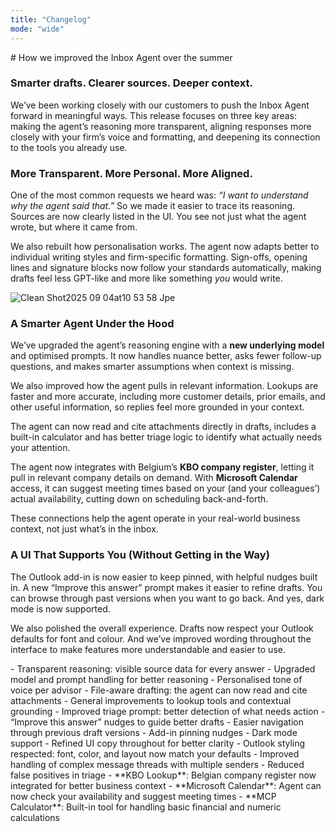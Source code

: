 ```yaml
---
title: "Changelog"
mode: "wide"
---
```


<Update label="09/04/2025" description>
  # How we improved the Inbox Agent over the summer

  ### **Smarter drafts. Clearer sources. Deeper context.**

  We’ve been working closely with our customers to push the Inbox Agent forward in meaningful ways. This release focuses on three key areas: making the agent’s reasoning more transparent, aligning responses more closely with your firm’s voice and formatting, and deepening its connection to the tools you already use.

  ### **More Transparent. More Personal. More Aligned.**

  One of the most common requests we heard was: _“I want to understand why the agent said that.”_ So we made it easier to trace its reasoning. Sources are now clearly listed in the UI. You see not just what the agent wrote, but where it came from.

  We also rebuilt how personalisation works. The agent now adapts better to individual writing styles and firm-specific formatting. Sign-offs, opening lines and signature blocks now follow your standards automatically, making drafts feel less GPT-like and more like something _you_ would write.

  ![Clean Shot2025 09 04at10 53 58 Jpe](/images/CleanShot2025-09-04at10.53.58.jpeg)

  ### **A Smarter Agent Under the Hood**

  We’ve upgraded the agent’s reasoning engine with a **new underlying model** and optimised prompts. It now handles nuance better, asks fewer follow-up questions, and makes smarter assumptions when context is missing.

  We also improved how the agent pulls in relevant information. Lookups are faster and more accurate, including more customer details, prior emails, and other useful information, so replies feel more grounded in your context.

  The agent can now read and cite attachments directly in drafts, includes a built-in calculator and has better triage logic to identify what actually needs your attention.

  The agent now integrates with Belgium’s **KBO company register**, letting it pull in relevant company details on demand. With **Microsoft Calendar** access, it can suggest meeting times based on your (and your colleagues’) actual availability, cutting down on scheduling back-and-forth.

  These connections help the agent operate in your real-world business context, not just what’s in the inbox.

  ### **A UI That Supports You (Without Getting in the Way)**

  The Outlook add-in is now easier to keep pinned, with helpful nudges built in. A new “Improve this answer” prompt makes it easier to refine drafts. You can browse through past versions when you want to go back. And yes, dark mode is now supported.

  We also polished the overall experience. Drafts now respect your Outlook defaults for font and colour. And we’ve improved wording throughout the interface to make features more understandable and easier to use.

  <AccordionGroup>
    <Accordion title="Improvements">
      - Transparent reasoning: visible source data for every answer
      - Upgraded model and prompt handling for better reasoning
      - Personalised tone of voice per advisor
      - File-aware drafting: the agent can now read and cite attachments
      - General improvements to lookup tools and contextual grounding
      - Improved triage prompt: better detection of what needs action
      - “Improve this answer” nudges to guide better drafts
      - Easier navigation through previous draft versions
      - Add-in pinning nudges
      - Dark mode support
      - Refined UI copy throughout for better clarity
    </Accordion>
    <Accordion title="Fixes">
      - Outlook styling respected: font, color, and layout now match your defaults
      - Improved handling of complex message threads with multiple senders
      - Reduced false positives in triage
    </Accordion>
    <Accordion title="Connections">
      - **KBO Lookup**: Belgian company register now integrated for better business context
      - **Microsoft Calendar**: Agent can now check your availability and suggest meeting times
      - **MCP Calculator**: Built-in tool for handling basic financial and numeric calculations
    </Accordion>
  </AccordionGroup>
</Update>